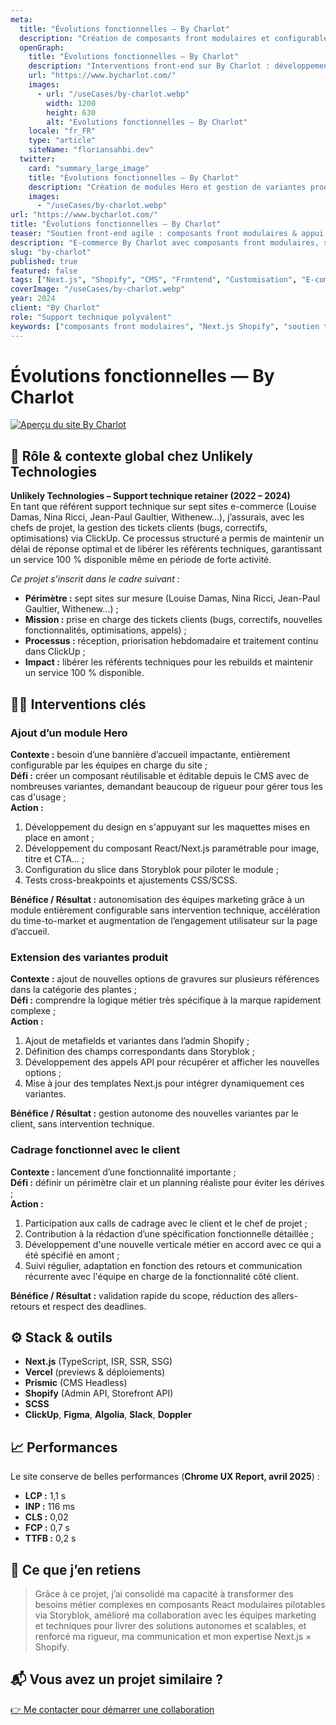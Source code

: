 ```yaml
---
meta:
  title: "Évolutions fonctionnelles — By Charlot"
  description: "Création de composants front modulaires et configurables via CMS sur un site headless Next.js × Shopify : module Hero, variantes produit et cadrages fonctionnels."
  openGraph:
    title: "Évolutions fonctionnelles — By Charlot"
    description: "Interventions front-end sur By Charlot : développement de composants React/Next.js modulaires (module Hero, variantes produit) entièrement pilotables depuis Storyblok."
    url: "https://www.bycharlot.com/"
    images:
      - url: "/useCases/by-charlot.webp"
        width: 1200
        height: 630
        alt: "Évolutions fonctionnelles — By Charlot"
    locale: "fr_FR"
    type: "article"
    siteName: "floriansahbi.dev"
  twitter:
    card: "summary_large_image"
    title: "Évolutions fonctionnelles — By Charlot"
    description: "Création de modules Hero et gestion de variantes produit en React/Next.js, entièrement configurables via Storyblok sur Shopify."
    images:
      - "/useCases/by-charlot.webp"
url: "https://www.bycharlot.com/"
title: "Évolutions fonctionnelles — By Charlot"
teaser: "Soutien front-end agile : composants front modulaires & appui tech lead"
description: "E-commerce By Charlot avec composants front modulaires, soutien tech lead et optimisations Next.js × Shopify."
slug: "by-charlot"
published: true
featured: false
tags: ["Next.js", "Shopify", "CMS", "Frontend", "Customisation", "E-commerce"]
coverImage: "/useCases/by-charlot.webp"
year: 2024
client: "By Charlot"
role: "Support technique polyvalent"
keywords: ["composants front modulaires", "Next.js Shopify", "soutien tech lead", "freelance JavaScript remote"]
---
```


# Évolutions fonctionnelles — By Charlot

[![Aperçu du site By Charlot](/useCases/by-charlot.webp)](https://www.bycharlot.com/)

## 🧭 Rôle & contexte global chez Unlikely Technologies

**Unlikely Technologies – Support technique retainer (2022 – 2024)**  
En tant que référent support technique sur sept sites e-commerce (Louise Damas, Nina Ricci, Jean-Paul Gaultier, Withenew…), j’assurais, avec les chefs de projet, la gestion des tickets clients (bugs, correctifs, optimisations) via ClickUp. Ce processus structuré a permis de maintenir un délai de réponse optimal et de libérer les référents techniques, garantissant un service 100 % disponible même en période de forte activité.

*Ce projet s’inscrit dans le cadre suivant :*
- **Périmètre :** sept sites sur mesure (Louise Damas, Nina Ricci, Jean-Paul Gaultier, Withenew…) ;  
- **Mission :** prise en charge des tickets clients (bugs, correctifs, nouvelles fonctionnalités, optimisations, appels) ;  
- **Processus :** réception, priorisation hebdomadaire et traitement continu dans ClickUp ;  
- **Impact :** libérer les référents techniques pour les rebuilds et maintenir un service 100 % disponible.

## 👩‍💻 Interventions clés

### Ajout d’un module Hero  
**Contexte :** besoin d’une bannière d’accueil impactante, entièrement configurable par les équipes en charge du site ;  
**Défi :** créer un composant réutilisable et éditable depuis le CMS avec de nombreuses variantes, demandant beaucoup de rigueur pour gérer tous les cas d'usage ;  
**Action :**  
1. Développement du design en s'appuyant sur les maquettes mises en place en amont ;  
2. Développement du composant React/Next.js paramétrable pour image, titre et CTA... ;  
3. Configuration du slice dans Storyblok pour piloter le module ;  
4. Tests cross-breakpoints et ajustements CSS/SCSS.  

**Bénéfice / Résultat :** autonomisation des équipes marketing grâce à un module entièrement configurable sans intervention technique, accélération du time-to-market et augmentation de l’engagement utilisateur sur la page d’accueil.

### Extension des variantes produit  
**Contexte :** ajout de nouvelles options de gravures sur plusieurs références dans la catégorie des plantes ;  
**Défi :** comprendre la logique métier très spécifique à la marque rapidement complexe ;  
**Action :**  
1. Ajout de metafields et variantes dans l’admin Shopify ;  
2. Définition des champs correspondants dans Storyblok ;  
3. Développement des appels API pour récupérer et afficher les nouvelles options ;  
4. Mise à jour des templates Next.js pour intégrer dynamiquement ces variantes.

**Bénéfice / Résultat :** gestion autonome des nouvelles variantes par le client, sans intervention technique.

### Cadrage fonctionnel avec le client  
**Contexte :** lancement d’une fonctionnalité importante ;  
**Défi :** définir un périmètre clair et un planning réaliste pour éviter les dérives ;  
**Action :**  
1. Participation aux calls de cadrage avec le client et le chef de projet ;  
2. Contribution à la rédaction d’une spécification fonctionnelle détaillée ;  
3. Développement d'une nouvelle verticale métier en accord avec ce qui a été spécifié en amont ;  
4. Suivi régulier, adaptation en fonction des retours et communication récurrente avec l'équipe en charge de la fonctionnalité côté client.  

**Bénéfice / Résultat :** validation rapide du scope, réduction des allers-retours et respect des deadlines.

## ⚙️ Stack & outils

- **Next.js** (TypeScript, ISR, SSR, SSG)
- **Vercel** (previews & déploiements)
- **Prismic** (CMS Headless)
- **Shopify** (Admin API, Storefront API)
- **SCSS**
- **ClickUp**, **Figma**, **Algolia**, **Slack**, **Doppler**

## 📈 Performances

Le site conserve de belles performances (**Chrome UX Report, avril 2025**) :  
- **LCP :** 1,1 s  
- **INP :** 116 ms  
- **CLS :** 0,02  
- **FCP :** 0,7 s  
- **TTFB :** 0,2 s  

## 🧠 Ce que j’en retiens

> Grâce à ce projet, j’ai consolidé ma capacité à transformer des besoins métier complexes en composants React modulaires pilotables via Storyblok, amélioré ma collaboration avec les équipes marketing et techniques pour livrer des solutions autonomes et scalables, et renforcé ma rigueur, ma communication et mon expertise Next.js × Shopify.

## 📬 Vous avez un projet similaire ?

[👉 Me contacter pour démarrer une collaboration](https://floriansahbi.dev/fr/contact)
